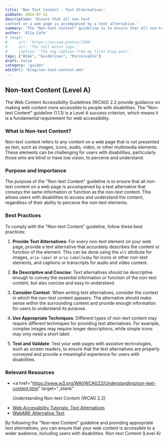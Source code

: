 ```yaml
---
title: 'Non Text Content - Text Alternatives'
pubDate: 2024-07-12
description: 'Ensure that all non-text
content on a web page is accompanied by a text alternative.'
summary: 'The "Non-text Content" guideline is to ensure that all non-text content on a web page is accompanied by a text alternative that conveys the same information or function as the non-text content. This allows users with disabilities to access and understand the content, regardless of their ability to perceive the non-text elements.'
author: 'A11y.Cafe'
# image:
#     url: 'https://picsum.photos/1200'
#     alt: 'The full Astro logo.'
#     caption: 'The img caption from my first blog post.'
tags: ["WCAG", "Guidelines", "Perceivable"]
draft: false
category: 'guides'
editUrl: 'blog/non-text-content.mdx'
---
```



## Non-text Content (Level A)

The Web Content Accessibility Guidelines (WCAG) 2.2 provide guidance on making
web content more accessible to people with disabilities. The "Non-text Content"
guideline (1.1.1) is a Level A success criterion, which means it is a
fundamental requirement for web accessibility.

### What is Non-text Content?

Non-text content refers to any content on a web page that is not presented as
text, such as images, icons, audio, video, or other multimedia elements. These
elements can be challenging for users with disabilities, particularly those who
are blind or have low vision, to perceive and understand.

### Purpose and Importance

The purpose of the "Non-text Content" guideline is to ensure that all non-text
content on a web page is accompanied by a text alternative that conveys the same
information or function as the non-text content. This allows users with
disabilities to access and understand the content, regardless of their ability
to perceive the non-text elements.

### Best Practices

To comply with the "Non-text Content" guideline, follow these best practices:

1. **Provide Text Alternatives**: For every non-text element on your web page,
   provide a text alternative that accurately describes the content or function
   of the element. This can be done using the `alt` attribute for images,
   `aria-label` or `aria-labelledby` for icons or other non-text elements, and
   captions or transcripts for audio and video content.

2. **Be Descriptive and Concise**: Text alternatives should be descriptive
   enough to convey the essential information or function of the non-text
   content, but also concise and easy to understand.

3. **Consider Context**: When writing text alternatives, consider the context in
   which the non-text content appears. The alternative should make sense within
   the surrounding content and provide enough information for users to
   understand its purpose.

4. **Use Appropriate Techniques**: Different types of non-text content may
   require different techniques for providing text alternatives. For example,
   complex images may require longer descriptions, while simple icons may only
   need a short label.

5. **Test and Validate**: Test your web pages with assistive technologies, such
   as screen readers, to ensure that the text alternatives are properly conveyed
   and provide a meaningful experience for users with disabilities.

### Relevant Resources

- <a
    href="https://www.w3.org/WAI/WCAG22/Understanding/non-text-content.html"
    target="_blank"
  >
    Understanding Non-text Content (WCAG 2.2)
  </a> 
- <a href="https://www.w3.org/WAI/tutorials/images/" target="_blank">
    Web Accessibility Tutorials: Text Alternatives
  </a>
  
- <a href="https://webaim.org/techniques/alttext/" target="_blank">
    WebAIM: Alternative Text
  </a>
  

By following the "Non-text Content" guideline and providing appropriate text
alternatives, you can ensure that your web content is accessible to a wider
audience, including users with disabilities. Non-text Content (Level A)
